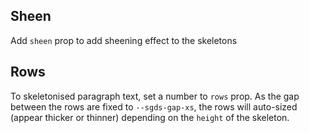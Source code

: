 ## Sheen 

Add `sheen` prop to add sheening effect to the skeletons

<Canvas of={SkeletonStories.Sheen}>
  <Story of={SkeletonStories.Sheen} />
</Canvas>

## Rows

To skeletonised paragraph text, set a number to `rows` prop. 
As the gap between the rows are fixed to `--sgds-gap-xs`, the rows will auto-sized (appear thicker or thinner) depending on the `height` of the skeleton.

<Canvas of={SkeletonStories.Rows}>
  <Story of={SkeletonStories.Rows} />
</Canvas>